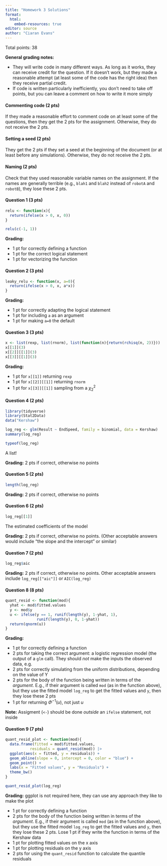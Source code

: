 ```yaml
---
title: "Homework 3 Solutions"
format: 
  html:
    embed-resources: true
editor: source
author: "Ciaran Evans"
---
```


Total points: 38

**General grading notes:** 

* They will write code in many different ways. As long as it works, they can receive credit for the question. If it doesn't work, but they made a reasonable attempt (at least some of the code has the right idea) then they receive partial credit.
* If code is written particularly inefficiently, you don't need to take off points, but you can leave a comment on how to write it more simply

#### Commenting code (2 pts)

If they made a reasonable effort to comment code on at least some of the questions, then they get the 2 pts for the assignment. Otherwise, they do not receive the 2 pts.

#### Setting a seed (2 pts)

They get the 2 pts if they set a seed at the beginning of the document (or at least before any simulations). Otherwise, they do not receive the 2 pts.

#### Naming (2 pts)

Check that they used reasonable variable names on the assignment. If the names are generally terrible (e.g., `blah1` and `blah2` instead of `robotA` and `robotB`), they lose these 2 pts.


#### Question 1 (3 pts)

```r
relu <- function(x){
  return(ifelse(x > 0, x, 0))
}

relu(c(-1, 1))
```

**Grading:** 

* 1 pt for correctly defining a function
* 1 pt for the correct logical statement
* 1 pt for vectorizing the function

#### Question 2 (3 pts)

```r
leaky_relu <- function(x, a=0){
  return(ifelse(x > 0, x, a*x))
}
```

**Grading:** 

* 1 pt for correctly adapting the logical statement
* 1 pt for including `a` as an argument
* 1 pt for making `a=0` the default

#### Question 3 (3 pts)

```r
x <- list(rexp, list(rnorm), list(function(n){return(rchisq(n, 2))}))
x[[1]](3)
x[[2]][[1]](3)
x[[3]][[1]](3)
```

**Grading:** 

* 1 pt for `x[[1]]` returning `rexp`
* 1 pt for `x[[2]][[1]]` returning `rnorm`
* 1 pt for `x[[3]][[1]]` sampling from a $\chi^2_2$

#### Question 4 (2 pts)

```r
library(tidyverse)
library(Stat2Data)
data("Kershaw")

log_reg <- glm(Result ~ EndSpeed, family = binomial, data = Kershaw)
summary(log_reg)

typeof(log_reg)
```

A list!

**Grading:** 2 pts if correct, otherwise no points

#### Question 5 (2 pts)

```r
length(log_reg)
```

**Grading:** 2 pts if correct, otherwise no points

#### Question 6 (2 pts)

```r
log_reg[[1]]
```

The estimated coefficients of the model

**Grading:** 2 pts if correct, otherwise no points. (Other acceptable answers would include "the slope and the intercept" or similar)

#### Question 7 (2 pts)

```r
log_reg$aic
```

**Grading:** 2 pts if correct, otherwise no points. Other acceptable answers include `log_reg[["aic"]]` or `AIC(log_reg)`

#### Question 8 (8 pts)

```r
quant_resid <- function(mod){
  yhat <- mod$fitted.values
  y <- mod$y
  u <- ifelse(y == 1, runif(length(y), 1-yhat, 1),
              runif(length(y), 0, 1-yhat))
  return(qnorm(u))
}
```

**Grading:**

* 1 pt for correctly defining a function
* 2 pts for taking the correct argument: a logistic regression model (the output of a `glm` call). They should *not* make the inputs the observed data, e.g.
* 2 pts for correctly simulating from the uniform distributions, depending on the value of Y
* 2 pts for the body of the function being written in terms of the *argument*. E.g., if their argument is called `mod` (as in the function above), but they use the fitted model `log_reg` to get the fitted values and `y`, then they lose these 2 pts
* 1 pt for returning $\Phi^{-1}(u)$, not just $u$

**Note:** Assigment (`<-`) should be done *outside* an `ifelse` statement, not inside

#### Question 9 (7 pts)

```r
quant_resid_plot <- function(mod){
  data.frame(fitted = mod$fitted.values,
           residuals = quant_resid(mod)) |>
  ggplot(aes(x = fitted, y = residuals)) +
  geom_abline(slope = 0, intercept = 0, color = "blue") +
  geom_point() +
  labs(x = "Fitted values", y = "Residuals") +
  theme_bw()
}

quant_resid_plot(log_reg)
```

**Grading:** ggplot is not required here, they can use any approach they like to make the plot

* 1 pt for correctly defining a function
* 2 pts for the body of the function being written in terms of the *argument*. E.g., if their argument is called `mod` (as in the function above), but they use the fitted model `log_reg` to get the fitted values and `y`, then they lose these 2 pts. Lose 1 pt if they write the function in terms of the Kershaw data
* 1 pt for plotting fitted values on the x axis
* 1 pt for plotting residuals on the y axis
* 2 pts for using the `quant_resid` function to calculate the quantile residuals



